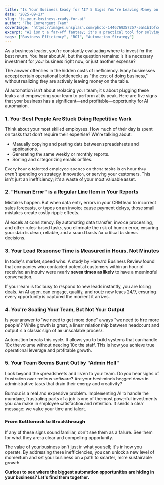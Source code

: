 ```yaml
---
title: "Is Your Business Ready for AI? 5 Signs You're Leaving Money on the Table."
date: "2025-09-23"
slug: "is-your-business-ready-for-ai"
author: "The Convergent Team"
coverImage: "https://images.unsplash.com/photo-1446769357257-5aa1b1bfcd65?q=80&w=1170&auto=format&fit=crop&ixlib=rb-4.1.0&ixid=M3wxMjA3fDB8MHxwaG90by1wYWdlfHx8fGVufDB8fHx8fA%3D%3D"
excerpt: "AI isn't a far-off fantasy; it's a practical tool for solving today's business challenges. Discover the five common bottlenecks that signal a major opportunity for automation."
tags: ["Business Efficiency", "ROI", "Automation Strategy"]
---
```


As a business leader, you're constantly evaluating where to invest for the best return. You hear about AI, but the question remains: is it a necessary investment for _your_ business right now, or just another expense?

The answer often lies in the hidden costs of inefficiency. Many businesses accept certain operational bottlenecks as "the cost of doing business," without realizing they are actively leaving money on the table.

AI automation isn't about replacing your team; it's about plugging these leaks and empowering your team to perform at its peak. Here are five signs that your business has a significant—and profitable—opportunity for AI automation.

### 1. Your Best People Are Stuck Doing Repetitive Work

Think about your most skilled employees. How much of their day is spent on tasks that don't require their expertise? We're talking about:

- Manually copying and pasting data between spreadsheets and applications.
- Generating the same weekly or monthly reports.
- Sorting and categorizing emails or files.

Every hour a talented employee spends on these tasks is an hour they _aren't_ spending on strategy, innovation, or serving your customers. This isn't just an inefficiency; it's a waste of your most valuable asset.

### 2. "Human Error" is a Regular Line Item in Your Reports

Mistakes happen. But when data entry errors in your CRM lead to incorrect sales forecasts, or typos on an invoice cause payment delays, those small mistakes create costly ripple effects.

AI excels at consistency. By automating data transfer, invoice processing, and other rules-based tasks, you eliminate the risk of human error, ensuring your data is clean, reliable, and a sound basis for critical business decisions.

### 3. Your Lead Response Time is Measured in Hours, Not Minutes

In today's market, speed wins. A study by Harvard Business Review found that companies who contacted potential customers within an hour of receiving an inquiry were nearly **seven times as likely** to have a meaningful conversation.

If your team is too busy to respond to new leads instantly, you are losing deals. An AI agent can engage, qualify, and route new leads 24/7, ensuring every opportunity is captured the moment it arrives.

### 4. You're Scaling Your Team, But Not Your Output

Is your answer to "we need to get more done" always "we need to hire more people"? While growth is great, a linear relationship between headcount and output is a classic sign of an unscalable process.

Automation breaks this cycle. It allows you to build systems that can handle 10x the volume without needing 10x the staff. This is how you achieve true operational leverage and profitable growth.

### 5. Your Team Seems Burnt Out by "Admin Hell"

Look beyond the spreadsheets and listen to your team. Do you hear sighs of frustration over tedious software? Are your best minds bogged down in administrative tasks that drain their energy and creativity?

Burnout is a real and expensive problem. Implementing AI to handle the mundane, frustrating parts of a job is one of the most powerful investments you can make in employee satisfaction and retention. It sends a clear message: we value your time and talent.

### From Bottleneck to Breakthrough

If any of these signs sound familiar, don't see them as a failure. See them for what they are: a clear and compelling opportunity.

The value of your business isn't just in what you sell; it's in how you operate. By addressing these inefficiencies, you can unlock a new level of momentum and set your business on a path to smarter, more sustainable growth.

**Curious to see where the biggest automation opportunities are hiding in your business? Let's find them together.**
